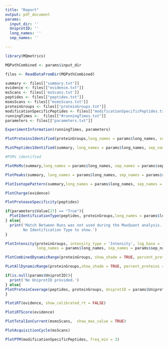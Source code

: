 ```yaml
---
title: "Report"
output: pdf_document
params:
  input_dir: ''
  UniprotID: ''
  long_names: ''
  sep_names: ''

---
```


```r
library(MQmetrics)

MQPathCombined <- params$input_dir

files <- ReadDataFromDir(MQPathCombined) 

summary <- files[["summary.txt"]]
evidence <- files[["evidence.txt"]]
msScans <- files[['msScans.txt']]
peptides <- files[["peptides.txt"]]
msmsScans <- files[["msmsScans.txt"]]
proteinGroups <- files[["proteinGroups.txt"]]
modificationSpecificPeptides <- files[["modificationSpecificPeptides.txt"]]
runningTimes <-  files[["#runningTimes.txt"]]
parameters <- files[["parameters.txt"]]
```



```r
ExperimentInformation(runningTimes, parameters) 
```

\newpage

```r
PlotProteinsIdentified(proteinGroups,long_names = params$long_names, sep_names = params$sep_names)

```

\newpage
```r
PLotPeptidesIdentified(summary, long_names = params$long_names, sep_names = params$sep_names)
```

\newpage
```r
#PSMs identified

```

\newpage
```r
PlotMsMs(summary,long_names = params$long_names, sep_names = params$sep_names)
```


\newpage
```r
PlotPeaks(summary, long_names = params$long_names, sep_names = params$sep_names)
```


\newpage
```r
PlotIsotopePattern(summary,long_names = params$long_names, sep_names = params$sep_names)
```


\newpage
```r
PlotCharge(evidence)
```

\newpage
```r

PlotProteaseSpecificity(peptides)

```


\newpage
```r
if(parameters$Value[27] == "True"){
  PlotIdentificationType(peptides, proteinGroups,long_names = params$long_names, sep_names = params$sep_names)  
} else{
  print('Match Between Runs was not used during the MaxQuant analysis.
        No Identification Type to show.')
}
```



\newpage
```r
PlotIntensity(proteinGroups, intensity_type = 'Intensity', log_base = 10, 
              long_names = params$long_names, sep_names = params$sep_names)
```

\newpage
```r

PlotCombinedDynamicRange(proteinGroups, show_shade = TRUE, percent_proteins = 0.9) 

```
\newpage
```r
PLotAllDynamicRange(proteinGroups,show_shade = TRUE, percent_proteins = 0.9)
```

\newpage

```r
if(is.null(params$UniprotID)){
  print('No UniprotID provided.')
} else{
PlotProteinCoverage(peptides, proteinGroups, UniprotID = params$UniprotID, log_base = 10, segment_width = 1)
}
```



\newpage
```r
PlotiRT(evidence, show_calibrated_rt = FALSE)
```
\newpage

```r
PlotiRTScore(evidence)
```





\newpage
```r
PlotTotalIonCurrent(msmsScans,  show_max_value = TRUE)
```


\newpage
```r
PlotAcquisitionCycle(msScans)
```

\newpage
```r

PlotPTM(modificationSpecificPeptides, freq_min = 3)

```
